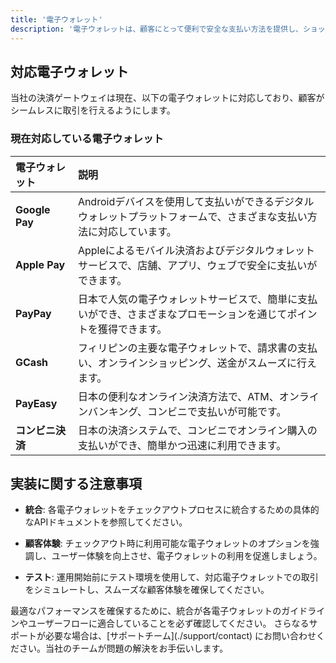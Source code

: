 ```yaml
---
title: '電子ウォレット'
description: '電子ウォレットは、顧客にとって便利で安全な支払い方法を提供し、ショッピング体験を向上させます。このセクションでは、当社の決済ゲートウェイが対応する電子ウォレットについての概要を紹介し、加盟店が決済方法を拡充できるようにします。'
---
```


## **対応電子ウォレット**

当社の決済ゲートウェイは現在、以下の電子ウォレットに対応しており、顧客がシームレスに取引を行えるようにします。

### **現在対応している電子ウォレット**

| 電子ウォレット    | 説明                                                                                                                         |
| :--------------- | :-------------------------------------------------------------------------------------------------------------------------- |
| **Google Pay**   | Androidデバイスを使用して支払いができるデジタルウォレットプラットフォームで、さまざまな支払い方法に対応しています。             |
| **Apple Pay**    | Appleによるモバイル決済およびデジタルウォレットサービスで、店舗、アプリ、ウェブで安全に支払いができます。                     |
| **PayPay**    | 日本で人気の電子ウォレットサービスで、簡単に支払いができ、さまざまなプロモーションを通じてポイントを獲得できます。 |
| **GCash**     | フィリピンの主要な電子ウォレットで、請求書の支払い、オンラインショッピング、送金がスムーズに行えます。               |
| **PayEasy**   | 日本の便利なオンライン決済方法で、ATM、オンラインバンキング、コンビニで支払いが可能です。                             |
| **コンビニ決済** | 日本の決済システムで、コンビニでオンライン購入の支払いができ、簡単かつ迅速に利用できます。                         |


## **実装に関する注意事項**

* **統合**: 各電子ウォレットをチェックアウトプロセスに統合するための具体的なAPIドキュメントを参照してください。

* **顧客体験**: チェックアウト時に利用可能な電子ウォレットのオプションを強調し、ユーザー体験を向上させ、電子ウォレットの利用を促進しましょう。

* **テスト**: 運用開始前にテスト環境を使用して、対応電子ウォレットでの取引をシミュレートし、スムーズな顧客体験を確保してください。

<Note>
  最適なパフォーマンスを確保するために、統合が各電子ウォレットのガイドラインやユーザーフローに適合していることを必ず確認してください。
</Note>

<Card title="サポートが必要ですか？" icon="life-ring" href="/support/contact">
  さらなるサポートが必要な場合は、[サポートチーム](./support/contact) にお問い合わせください。当社のチームが問題の解決をお手伝いします。
</Card>
